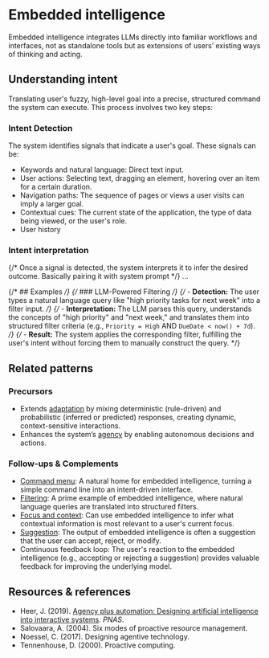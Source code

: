 
<Meta title='Patterns/Embedded intelligence' />

# Embedded intelligence

Embedded intelligence integrates LLMs directly into familiar workflows and interfaces, not as standalone tools but as extensions of users’ existing ways of thinking and acting.

## Understanding intent

Translating user's fuzzy, high-level goal into a precise, structured command the system can execute.
This process involves two key steps:

### Intent Detection

The system identifies signals that indicate a user's goal. These signals can be:

- Keywords and natural language: Direct text input.
- User actions: Selecting text, dragging an element, hovering over an item for a certain duration.
- Navigation paths: The sequence of pages or views a user visits can imply a larger goal.
- Contextual cues: The current state of the application, the type of data being viewed, or the user's role.
- User history

### Intent interpretation
{/* Once a signal is detected, the system interprets it to infer the desired outcome. Basically pairing it with system prompt */}
...

{/* ## Examples */}
{/* ### LLM-Powered Filtering */}
{/* - **Detection:** The user types a natural language query like "high priority tasks for next week" into a filter input. */}
{/* - **Interpretation:** The LLM parses this query, understands the concepts of "high priority" and "next week," and translates them into structured filter criteria (e.g., `Priority = High` AND `DueDate < now() + 7d`). */}
{/* - **Result:** The system applies the corresponding filter, fulfilling the user's intent without forcing them to manually construct the query. */}

## Related patterns

### Precursors

- Extends [adaptation](../?path=/docs/foundations-adaptation--docs) by mixing deterministic (rule-driven) and probabilistic (inferred or predicted) responses, creating dynamic, context-sensitive interactions.
- Enhances the system’s [agency](../?path=/docs/foundations-agency--docs) by enabling autonomous decisions and actions.

### Follow-ups & Complements

- [Command menu](../?path=/docs/patterns-command-menu--docs): A natural home for embedded intelligence, turning a simple command line into an intent-driven interface.
- [Filtering](../?path=/docs/compositions-filtering--docs): A prime example of embedded intelligence, where natural language queries are translated into structured filters.
- [Focus and context](../?path=/docs/patterns-focus-and-context--docs): Can use embedded intelligence to infer what contextual information is most relevant to a user's current focus.
- [Suggestion](../?path=/docs/patterns-suggestion--docs): The output of embedded intelligence is often a suggestion that the user can accept, reject, or modify.
- Continuous feedback loop: The user's reaction to the embedded intelligence (e.g., accepting or rejecting a suggestion) provides valuable feedback for improving the underlying model.

## Resources & references

- Heer, J. (2019). [Agency plus automation: Designing artificial intelligence into interactive systems](https://www.pnas.org/doi/10.1073/pnas.1807184115). *PNAS*.
- Salovaara, A. (2004). Six modes of proactive resource management.
- Noessel, C. (2017). Designing agentive technology.
- Tennenhouse, D. (2000). Proactive computing.